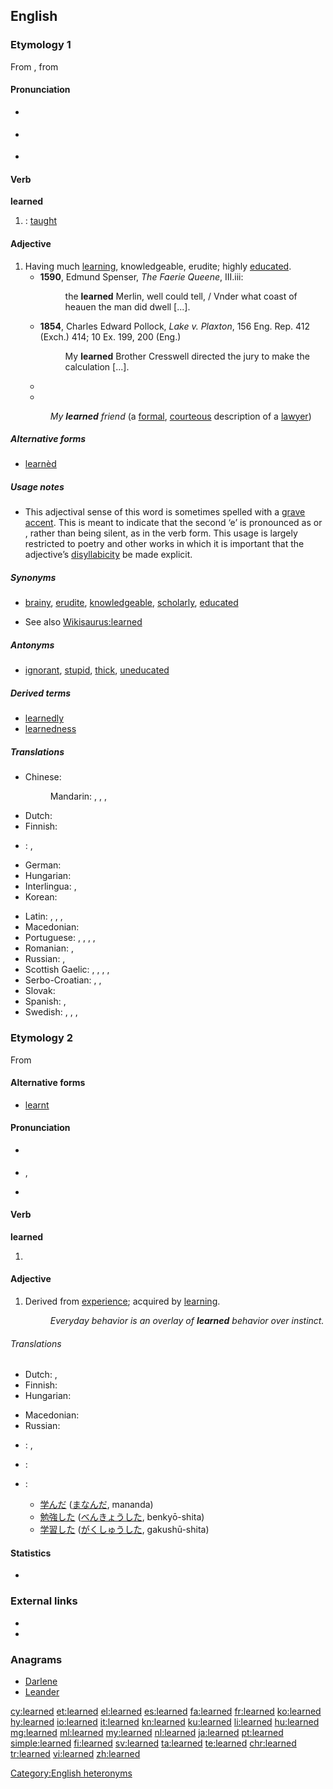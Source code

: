 ==English==

===Etymology 1===
From {{etyl|enm|en}} {{term|lerned|lang=enm}}, from {{etyl|ang|en}} {{term|læran||lang=ang|to teach}}

====Pronunciation====
* {{a|RP}} {{IPA|/lɜːnd/|lang=en}} {{a|verb}}
* {{a|GenAm}} {{IPA|/lɝːnd/|lang=en}} {{a|verb}}
* {{a|RP}} {{IPA|/ˈlɜːn.ɛd/|lang=en}} {{a|adjective}}

====Verb====
'''learned'''

# {{context|US|lang=en}} {{en-past of|learn}}: [[taught]]

====Adjective====
{{en-adj}}

# Having much [[learning]], knowledgeable, erudite; highly [[educated]].
#* '''1590''', Edmund Spenser, ''The Faerie Queene'', III.iii:
#*: the '''learned''' Merlin, well could tell, / Vnder what coast of heauen the man did dwell [...].
#* '''1854''', Charles Edward Pollock, ''Lake v. Plaxton'', 156 Eng. Rep. 412 (Exch.) 414; 10 Ex. 199, 200 (Eng.)
#*: My '''learned''' Brother Cresswell directed the jury to make the calculation [...].
#* {{quote-magazine
 |year=2011
 |month=Feb
 |author=Jess Lourey
 |coauthors=
 |title=A Pyramid Approach to Novel Writing
 |volume=124
 |issue=2
 |page=30-32
 |magazine=Writer
 |passage=The book opens with the Time Traveler dining with '''learned''' peers in late 1800s England, where he is trying to convince them that he has invented a time machine.
}}
#* {{quote-magazine
 |year=2011
 |month=Spring
 |author=Jill Lepore
 |coauthors=
 |title=How Longfellow Woke the Dead
 |volume=80
 |issue=2
 |page=33-46
 |magazine=American Scholar
 |passage=HENRY WADSWORTH LONGFELLOW used to be both the best-known poet in the English-speaking world and the most beloved, adored by the '''learned''' and the lowly ...
}}
#: ''My '''learned''' friend'' (a [[formal]], [[courteous]] description of a [[lawyer]])

=====Alternative forms=====
* [[learnèd]]

=====Usage notes=====
* This adjectival sense of this word is sometimes spelled with a [[grave accent]]. This is meant to indicate that the second ‘e’ is pronounced as {{IPAchar|/ɪ/}} or {{IPAchar|/ə/}}, rather than being silent, as in the verb form. This usage is largely restricted to poetry and other works in which it is important that the adjective’s [[disyllabicity]] be made explicit.

=====Synonyms=====
* {{sense|having much knowledge}} [[brainy]], [[erudite]], [[knowledgeable]], [[scholarly]], [[educated]]
* See also [[Wikisaurus:learned]]

=====Antonyms=====
* {{sense|having little knowledge}} [[ignorant]], [[stupid]], [[thick]], [[uneducated]]

=====Derived terms=====
{{rel-top|terms derived from learned (having much knowledge)}}
* [[learnedly]]
* [[learnedness]]
{{rel-bottom}}

=====Translations=====
{{trans-top|having much learning}}
* Chinese: 
*: Mandarin: {{t|cmn|博學|sc=Hani}}, {{t+|cmn|博学|tr=bóxué|sc=Hani}}, {{t+|cmn|有學問|sc=Hani}}, {{t|cmn|有学问|tr=yǒu xuéwèn|sc=Hani}}
* Dutch: {{t+|nl|geleerd}}
* Finnish: {{t|fi|oppinut}}
* {{ttbc|fr}}: {{t+|fr|érudit}}, {{t+|fr|savant}}
* German: {{t+|de|gelehrt}}
* Hungarian: {{t+|hu|tanult}}
* Interlingua: {{t|ia|docte}}, {{t|ia|erudite}}
* Korean: {{t|ko|박식한|sc=Hang}}
{{trans-mid}}
* Latin: {{t|la|doctus}}, {{t|la|eruditus|m}}, {{t|la|doctus|m}}, {{t|la|litteratus|m}}
* Macedonian: {{t|mk|учен|m|tr=účen}}
* Portuguese: {{t+|pt|douto|m}}, {{t+|pt|erudito|m}}, {{t+|pt|instruído|m}}, {{t+|pt|sábio|m}}, {{t+|pt|culto|m}}
* Romanian: {{t+|ro|învățat|m|n}}, {{t+|ro|erudit|m}}
* Russian: {{t+|ru|учёный|tr=učónyj|sc=Cyrl}}, {{t+|ru|эрудированный|tr=erudírovannyj|sc=Cyrl}}
* Scottish Gaelic: {{t|gd|ionnsaichte}}, {{t|gd|foghlaimte}}, {{t|gd|iùlmhor}}, {{t|gd|sgoilearach}}, {{t|gd|fiosrach}}
* Serbo-Croatian: {{t|sh|naučen}}, {{t+|sh|učen}}, {{t+|sh|načitan}}
* Slovak: {{t|sk|učený|m}}
* Spanish: {{t+|es|erudito|m}}, {{t+|es|leído|m}}
* Swedish: {{t+|sv|bildad}}, {{t|sv|beläst}}, {{t+|sv|kultiverad}}, {{t+|sv|lärd}}
{{trans-bottom}}

===Etymology 2===
From {{etyl|ang|en}} {{term|leornian||lang=ang|to acquire knowledge}}

====Alternative forms====
* [[learnt]] {{qualifier|UK, Ireland, Canada, Australia and New Zealand; rarely used in American English}}

====Pronunciation====
* {{a|RP}} {{IPA|/lɜːnd/|lang=en}}
* {{a|US}} {{enPR|lûrnd}}, {{IPA|/lɝnd/|lang=en}}
* {{audio|en-us-learned.ogg|Audio (US)|lang=en}}

====Verb====
'''learned'''

# {{en-past of|learn}}

====Adjective====
{{en-adj}}

# Derived from [[experience]]; acquired by [[learn]]ing.
#: ''Everyday behavior is an overlay of '''learned''' behavior over instinct.''

======Translations======
{{trans-top|acquired by learning}}
* Dutch: {{t+|nl|geleerd}}, {{t+|nl|aangeleerd}}
* Finnish: {{t|fi|opittu}}
* Hungarian: {{t+|hu|tanult}}
{{trans-mid}}
* Macedonian: {{t|mk|научен|m|tr=náučen}}
* Russian: {{t+|ru|научный|tr=naúčnyj|sc=Cyrl}}
{{trans-bottom}}

{{checktrans-top}}
* {{ttbc|fr}}: {{t+|fr|enseigné}}, {{t+|fr|instruit}}
* {{ttbc|id}}: {{t+|id|ajar|alt=belajar}} <!-- was "[[ajar|belajar]]" - assumed inflected form or vocalised spelling; please verify if linking is acceptable. see [[User:Kephir/gadgets/xte#Translation_fixing]] -->
{{trans-mid}}
* {{ttbc|ja}}:
** [[学んだ]] ([[まなんだ]], mananda)
** [[勉強]]した ([[べんきょう]]した, benkyō-shita)
** [[学習]]した ([[がくしゅう]]した, gakushū-shita)
{{trans-bottom}}

====Statistics====
* {{rank|instead|giving|presence|657|learned|minutes|appear|thoughts}}

===External links===
* {{R:Webster 1913}}
* {{R:Century 1911}}

===Anagrams===
* [[Darlene#English|Darlene]]
* [[Leander#English|Leander]]

[[Category:English heteronyms]]

[[cy:learned]]
[[et:learned]]
[[el:learned]]
[[es:learned]]
[[fa:learned]]
[[fr:learned]]
[[ko:learned]]
[[hy:learned]]
[[io:learned]]
[[it:learned]]
[[kn:learned]]
[[ku:learned]]
[[li:learned]]
[[hu:learned]]
[[mg:learned]]
[[ml:learned]]
[[my:learned]]
[[nl:learned]]
[[ja:learned]]
[[pt:learned]]
[[simple:learned]]
[[fi:learned]]
[[sv:learned]]
[[ta:learned]]
[[te:learned]]
[[chr:learned]]
[[tr:learned]]
[[vi:learned]]
[[zh:learned]]
